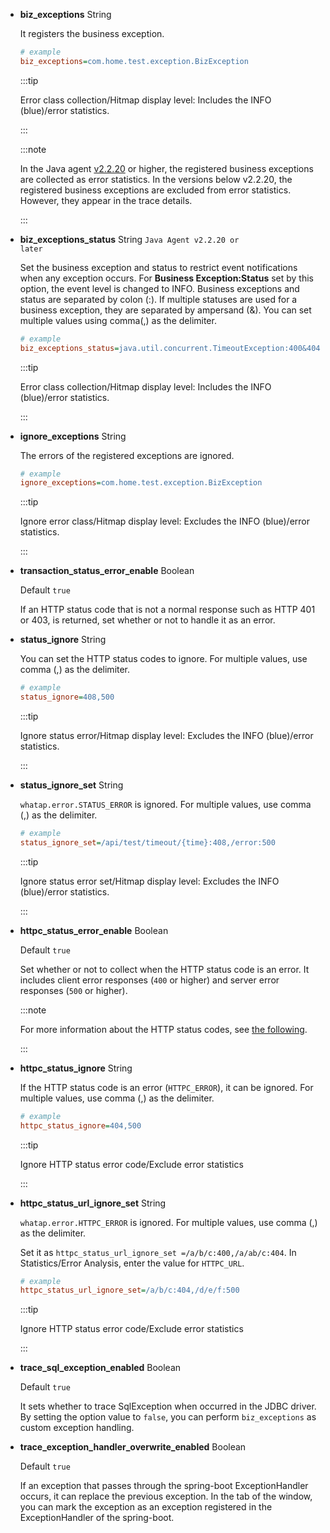 - **biz_exceptions** <span class='type'>String</span>

  It registers the business exception.

  ```ini title="whatap.conf"
  # example
  biz_exceptions=com.home.test.exception.BizException
  ```

  :::tip

  Error class collection/Hitmap display level: Includes the <span class="normal">INFO</span> (blue)/error statistics.

  :::

  :::note

  In the Java agent [v2.2.20](../release-notes/java/java-2_2_20) or higher, the registered business exceptions are collected as error statistics. In the versions below v2.2.20, the registered business exceptions are excluded from error statistics. However, they appear in the trace details.

  :::

- **biz_exceptions_status** <span class='type'>String</span> <code class='my'>Java Agent v2.2.20 or later</code>

  Set the business exception and status to restrict event notifications when any exception occurs. For **Business Exception:Status** set by this option, the event level is changed to <span class="normal">INFO</span>. Business exceptions and status are separated by colon (:). If multiple statuses are used for a business exception, they are separated by ampersand (&). You can set multiple values using comma(,) as the delimiter.

  ```ini title='whatap.conf'
  # example
  biz_exceptions_status=java.util.concurrent.TimeoutException:400&404&408,java.lang.Exception:200
  ```

  :::tip

  Error class collection/Hitmap display level: Includes the <span class="normal">INFO</span> (blue)/error statistics.

  :::

- **ignore_exceptions** <span class='type'>String</span>

  The errors of the registered exceptions are ignored.

  ```ini title="whatap.conf"
  # example
  ignore_exceptions=com.home.test.exception.BizException
  ```

  :::tip

  Ignore error class/Hitmap display level: Excludes the <span class="normal">INFO</span> (blue)/error statistics.

  :::

- **transaction_status_error_enable** <span class='type'>Boolean</span>

  Default `true`

  If an HTTP status code that is not a normal response such as HTTP 401 or 403, is returned, set whether or not to handle it as an error.

- **status_ignore** <span class='type'>String</span>

  You can set the HTTP status codes to ignore. For multiple values, use comma (,) as the delimiter.

  ```ini title='whatap.conf'
  # example
  status_ignore=408,500
  ```

  :::tip

  Ignore status error/Hitmap display level: Excludes the <span class="normal">INFO</span> (blue)/error statistics.

  :::

- **status_ignore_set** <span class='type'>String</span>

  `whatap.error.STATUS_ERROR` is ignored. For multiple values, use comma (,) as the delimiter.

  ```ini title='whatap.conf'
  # example
  status_ignore_set=/api/test/timeout/{time}:408,/error:500
  ```

  :::tip

  Ignore status error set/Hitmap display level: Excludes the <span class="normal">INFO</span> (blue)/error statistics.

  :::

- **httpc_status_error_enable** <span class='type'>Boolean</span>

  Default `true`

  Set whether or not to collect when the HTTP status code is an error. It includes client error responses (`400` or higher) and server error responses (`500` or higher).

  :::note

  For more information about the HTTP status codes, see [the following](https://developer.mozilla.org/docs/Web/HTTP/Status).

  :::

- **httpc_status_ignore** <span class='type'>String</span>

  If the HTTP status code is an error (`HTTPC_ERROR`), it can be ignored. For multiple values, use comma (,) as the delimiter.

  ```ini title='whatap.conf'
  # example
  httpc_status_ignore=404,500
  ```

  :::tip

  Ignore HTTP status error code/Exclude error statistics

  :::

- **httpc_status_url_ignore_set** <span class='type'>String</span>

  `whatap.error.HTTPC_ERROR` is ignored. For multiple values, use comma (,) as the delimiter.

  Set it as `httpc_status_url_ignore_set =/a/b/c:400,/a/ab/c:404`. In Statistics/Error Analysis, enter the value for `HTTPC_URL`.

  ```ini title='whatap.conf'
  # example
  httpc_status_url_ignore_set=/a/b/c:404,/d/e/f:500
  ```

  :::tip

  Ignore HTTP status error code/Exclude error statistics

  :::

- **trace_sql_exception_enabled** <span class='type'>Boolean</span>

  Default `true`

  It sets whether to trace SqlException when occurred in the JDBC driver. By setting the option value to `false`, you can perform `biz_exceptions` as custom exception handling.

- **trace_exception_handler_overwrite_enabled** <span class='type'>Boolean</span>

  Default `true`

  If an exception that passes through the spring-boot ExceptionHandler occurs, it can replace the previous exception. In the <Cmdname sid="TTL06209" className="uitext" /> tab of the <Cmdname sid="TTL06125" className="uitext" /> window, you can mark the exception as an exception registered in the ExceptionHandler of the spring-boot.
